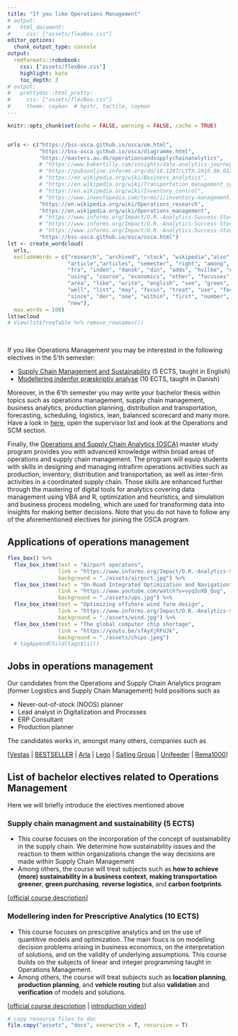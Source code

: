 ```yaml
---
title: "If you like Operations Management"
# output: 
#   html_document:
#     css: ["assets/flexBox.css"]
editor_options: 
  chunk_output_type: console
output:
  rmdformats::robobook:
    css: ["assets/flexBox.css"]
    highlight: kate
    toc_depth: 2
# output:
#   prettydoc::html_pretty:
#     css: ["assets/flexBox.css"]
#     theme: cayman  # hpstr, tactile, cayman 
---
```


```r
knitr::opts_chunk$set(echo = FALSE, warning = FALSE, cache = TRUE)
```

```r
```


```r
urls <- c("https://bss-osca.github.io/osca/om.html",
          "https://bss-osca.github.io/osca/diagramme.html",
          "https://masters.au.dk/operationsandsupplychainanalytics",
          # "https://www.bakertilly.com/insights/data-analytics-journey-where-to-start",
          # "https://pubsonline.informs.org/do/10.1287/LYTX.2010.06.01/full/",
          # "https://en.wikipedia.org/wiki/Business_analytics",
          # "https://en.wikipedia.org/wiki/Transportation_management_system",
          # "https://en.wikipedia.org/wiki/Inventory_control",
          # "https://www.investopedia.com/terms/i/inventory-management.asp",
          "https://en.wikipedia.org/wiki/Operations_research",
          "https://en.wikipedia.org/wiki/Operations_management",
          # "https://www.informs.org/Impact/O.R.-Analytics-Success-Stories/Increasing-ride-share-efficiency-Better-outcomes-for-drivers-and-passengers",
          # "https://www.informs.org/Impact/O.R.-Analytics-Success-Stories/Improving-water-quality-with-operations-research",
          # "https://www.informs.org/Impact/O.R.-Analytics-Success-Stories/Optimizing-offshore-wind-farm-design-and-enabling-a-fossil-fuel-free-future",
          "https://bss-osca.github.io/osca/osca.html")
lst <- create_wordcloud(
  urls, 
  excludeWords = c("research", "archived", "stock", "wikipedia","also", "retrieved","can","informs",
                   "article","articles", "semester", "right", "among", "som", "hvis", "alle", "fag", 
                   "fra", "inden", "dansk", "din", "adds", "hvilke", "ects", "big", "seen", "many", 
                   "using", "course", "economics", "other", "focusses", "refers", "video", "will",
                   "area", "like", "write", "english", "see", "green", "thus", "taught", "used",
                   "well", "list", "may", "focus", "treat", "use", "focuses", "engineering",
                   "since", "der", "one", "within", "first", "number", "â€“", "war", "systems",
                   "new"), 
  max.words = 100)
lst$wcloud
# View(lst$freqTable %>% remove_rownames())
```

<br/>


If you like Operations Management you may be interested in the following electives in the 5'th semester:

  <!-- * [Warehousing](#warehousing) (5 ECTS, taught in English) -->
  <!-- * [Decision Analysis](#decisionanalysis) (5 ECTS, taught in Danish) -->
  
  - [Supply Chain Management and Sustainability](#scmSustain) (5 ECTS, taught in English)
  - [Modellering indenfor præskriptiv analyse](#mipa) (10 ECTS, taught in Danish)
  <!-- * [Dynamisk Performance og Data-dreven Modellering](#dynPerform) (10 ECTS, taught in Danish) -->

Moreover, in the 6'th semester you may write your bachelor thesis within topics such as operations management, supply chain management, business analytics, production planning, distribution and transportation, forecasting, scheduling, logistics, lean, balanced scorecard and many more. Have a look in [here](https://studerende.au.dk/en/studies/subject-portals/business-administration/bachelors-project-and-masters-thesis/bachelorsproject), open the supervisor list and look at the Operations and SCM section. 

Finally, the [Operations and Supply Chain Analytics (OSCA)](https://masters.au.dk/operationsandsupplychainanalytics) master study program provides you with advanced knowledge within broad areas of operations and supply chain management. The program will equip students with skills in designing and managing intrafirm operations activities such as production, inventory, distribution and transportation, as well as inter-firm activities in a coordinated supply chain. Those skills are enhanced further through the mastering of digital tools for analytics covering data management using VBA and R, optimization and heuristics, and simulation and business process modeling, which are used for transforming data into insights for making better decisions. Note that you do not have to follow any of the aforementioned electives for joining the OSCA program.

## Applications of operations management

```r
flex_box() %>% 
  flex_box_item(text = "Airport operatons", 
                link = "https://www.informs.org/Impact/O.R.-Analytics-Success-Stories/Real-Time-Analytics-Improve-Airport-Operations",
                background = "./assets/airport.jpg") %>% 
  flex_box_item(text = "On-Road Integrated Optimization and Navigation", 
                link = "https://www.youtube.com/watch?v=vyqIuXB_Qug",
                background = "./assets/ups.jpg") %>% 
  flex_box_item(text = "Optimizing offshore wind farm design", 
                link = "https://www.informs.org/Impact/O.R.-Analytics-Success-Stories/Optimizing-offshore-wind-farm-design-and-enabling-a-fossil-fuel-free-future",
                background = "./assets/wind.jpg") %>%
  flex_box_item(text = "The global computer chip shortage", 
                link = "https://youtu.be/sfAyXjRFUJk",
                background = "./assets/chips.jpeg")
  # tagAppendChild(tags$li())
```

## Jobs in operations management

Our candidates from the Operations and Supply Chain Analytics program (former Logistics and Supply Chain Management) hold positions such as

* Never-out-of-stock (NOOS) planner
* Lead analyst in Digitalization and Processes
* ERP Consultant
* Production planner

The candidates works in, amongst many others, companies such as

[[Vestas](https://www.vestas.com/) | 
[BESTSELLER](https://about.bestseller.com/contact/general-contact) |
[Arla](https://www.arla.dk/om-arla/landmandsejet/) |
[Lego](https://www.lego.com/) | 
[Salling Group](https://sallinggroup.com/om-os/) |
[Unifeeder](https://www.unifeeder.com/) |
[Rema1000](https://www.rema1000.dk/)]






## List of bachelor electives related to Operations Management

Here we will briefly introduce the electives mentioned above

<!-- ### Warehousing (5 ECTS) {#warehousing} -->
<!-- * The course will provide insights into different types of warehouse systems; from completely manual systems to fully automated ones. It will place the warehouse in the supply chain and will discuss concepts like terminal management and cross docking to ensure that students understand these concepts and can relate them to, and differentiate them from, warehouse management.  -->
<!-- * Among others, the course will treat subjects such as **the role of the warehouse in the supply chain**, **measuring the performance in warehouses**, **warehouse design and layout**, and **the role of returns**. -->

<!-- [[official course description](`r str_c("https://kursuskatalog.au.dk/da?year=", year(now()), "-", year(now())+1, "&search=warehouse&department=46")`) | [introduction video](https://youtu.be/FKK-IEM9RCI)] -->

<!-- ### Decision Analysis (5 ECTS) {#decisionanalysis} -->
<!-- * Many business economics textbooks focus on well-described and well-structured problems that are easily solved using a model. However, it is often not described how to deal with problems that  involve uncertainty, several conflicting goals, multiple stakeholders and other complicating matters, which makes the decision-making process difficult. Thus, this course focuses on exactly those situations. -->
<!-- *   Among others, the course will treat subjects such as **multi-criteria decision making** (MCDM), **decision making under uncertainty**, **incorporating risk attitude into decision making process**, and **decision processes in groups**. -->

<!-- [[official course description](`r str_c("https://kursuskatalog.au.dk/da?year=", year(now()), "-", year(now())+1, "&search=decision%20analysis&department=46")`) | [additional information](assets/decision_analysis.pdf)] -->

### Supply chain managment and sustainability (5 ECTS) {#scmSustain}
* This course focuses on the incorporation of the concept of sustainability in the supply chain. We determine how sustainability issues and the reaction to them within organizations change the way decisions are made within Supply Chain Management
* Among others, the course will treat subjects such as **how to achieve (more) sustainability in a business context**, **making transportation greener**, **green purchasing**, **reverse logistics**, and **carbon footprints**.

[[official course description](`r str_c("https://kursuskatalog.au.dk/da?year=", year(now()), "-", year(now())+1, "&search=supply%20chain%20management%20and%20sustainability&department=46")`)]
<!-- | [additional information](assets/PresentationElectivesSCMS2021.pptx)] -->

### Modellering inden for Prescriptive Analytics (10 ECTS) {#mipa}
* This course focuses on presciptive analytics and on the use of quantitive models and optimization. The main foucs is on modelling decision problems arising in business economics, on the interpretation of solutions, and on the validity of underlying assumptions. This course builds on the subjects of linear and integer programming taught in Operations Management.
* Among others, the course will treat subjects such as **location planning**, **production planning**, and **vehicle routing** but also **validation** and **verification** of models and solutions. 

[[official course description](`r str_c("https://kursuskatalog.au.dk/da?year=", year(now()), "-", year(now())+1, "&search=modellering%20inden%20for%20prescriptive%20analytics&department=46")`) | [introduction video](https://www.loom.com/embed/2f1a9f5a9f614b5481e57313621c8252)]

<!-- ### Dynamisk performance og data-dreven modellering (10 ECTS) {#dynPerform} -->
<!-- * In this course we study performance measurement and management by investing topics within *business analytics* and the area of *data*. Knowledge about how organizations work with models and data and about the decisions made based on these is fundamental for the survival of the organization. Thus, we provide the student with said knowledge and the prerequisites for working with performance measurement and management in the future. -->
<!-- * Among others, the course will treat subjects such as **quantitative performance models**, **dynamic performance and data-driven modelling**, **Monte Carlo simulation**, and **time-drive activity-based costing** in the **balanced score card** model. -->

<!-- [[official course description](`r str_c("https://kursuskatalog.au.dk/da?year=", year(now()), "-", year(now())+1, "&search=dynamisk%20performance&department=46")`)] -->



```r
# copy resource files to doc
file.copy("assets", "docs", overwrite = T, recursive = T)
```


